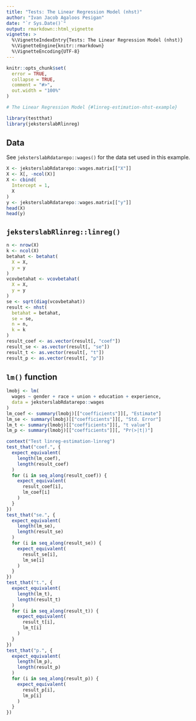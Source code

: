 ```yaml
---
title: "Tests: The Linear Regression Model (nhst)"
author: "Ivan Jacob Agaloos Pesigan"
date: "`r Sys.Date()`"
output: rmarkdown::html_vignette
vignette: >
  %\VignetteIndexEntry{Tests: The Linear Regression Model (nhst)}
  %\VignetteEngine{knitr::rmarkdown}
  %\VignetteEncoding{UTF-8}
---
```



```r
knitr::opts_chunk$set(
  error = TRUE,
  collapse = TRUE,
  comment = "#>",
  out.width = "100%"
)
```




```r
# The Linear Regression Model {#linreg-estimation-nhst-example}
```



```r
library(testthat)
library(jeksterslabRlinreg)
```


## Data

See `jeksterslabRdatarepo::wages()` for the data set used in this example.


```r
X <- jeksterslabRdatarepo::wages.matrix[["X"]]
X <- X[, -ncol(X)]
X <- cbind(
  Intercept = 1,
  X
)
y <- jeksterslabRdatarepo::wages.matrix[["y"]]
head(X)
head(y)
```


## `jeksterslabRlinreg::linreg()`


```r
n <- nrow(X)
k <- ncol(X)
betahat <- betahat(
  X = X,
  y = y
)
vcovbetahat <- vcovbetahat(
  X = X,
  y = y
)
se <- sqrt(diag(vcovbetahat))
result <- nhst(
  betahat = betahat,
  se = se,
  n = n,
  k = k
)
result_coef <- as.vector(result[, "coef"])
result_se <- as.vector(result[, "se"])
result_t <- as.vector(result[, "t"])
result_p <- as.vector(result[, "p"])
```


## `lm()` function


```r
lmobj <- lm(
  wages ~ gender + race + union + education + experience,
  data = jeksterslabRdatarepo::wages
)
lm_coef <- summary(lmobj)[["coefficients"]][, "Estimate"]
lm_se <- summary(lmobj)[["coefficients"]][, "Std. Error"]
lm_t <- summary(lmobj)[["coefficients"]][, "t value"]
lm_p <- summary(lmobj)[["coefficients"]][, "Pr(>|t|)"]
```




```r
context("Test linreg-estimation-linreg")
test_that("coef.", {
  expect_equivalent(
    length(lm_coef),
    length(result_coef)
  )
  for (i in seq_along(result_coef)) {
    expect_equivalent(
      result_coef[i],
      lm_coef[i]
    )
  }
})
test_that("se.", {
  expect_equivalent(
    length(lm_se),
    length(result_se)
  )
  for (i in seq_along(result_se)) {
    expect_equivalent(
      result_se[i],
      lm_se[i]
    )
  }
})
test_that("t.", {
  expect_equivalent(
    length(lm_t),
    length(result_t)
  )
  for (i in seq_along(result_t)) {
    expect_equivalent(
      result_t[i],
      lm_t[i]
    )
  }
})
test_that("p.", {
  expect_equivalent(
    length(lm_p),
    length(result_p)
  )
  for (i in seq_along(result_p)) {
    expect_equivalent(
      result_p[i],
      lm_p[i]
    )
  }
})
```


